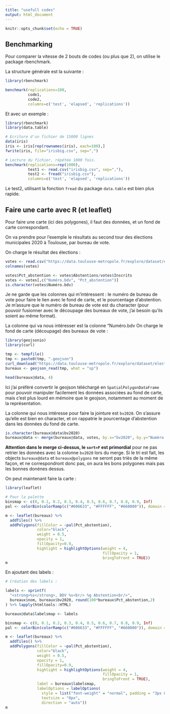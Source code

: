 ```yaml
---
title: "usefull codes"
output: html_document
---
```


```r
knitr::opts_chunk$set(echo = TRUE)
```


## Benchmarking

Pour comparer la vitesse de 2 bouts de codes (ou plus que 2), on utilise le package rbenchmark.

La structure générale est la suivante : 

```r
library(rbenchmark)

benchmark(replications=100,
          code1,
          code2,
          columns=c('test', 'elapsed', 'replications'))

```

Et avec un exemple :

```r
library(rbenchmark)
library(data.table)

# Ecriture d'un fichier de 15000 lignes 
data(iris)
iris <- iris[rep(rownames(iris), each=100),]
fwrite(iris, file="irisbig.csv", sep=",")

# Lecture du fichier, répétée 1000 fois. 
benchmark(replications=rep(1000),
          test1 <- read.csv("irisbig.csv", sep=","),
          test2 <- fread("irisbig.csv"),
          columns=c('test', 'elapsed', 'replications'))
```
Le test2, utilisant la fonction `fread` du package `data.table` est bien plus rapide. 


## Faire une carte avec R (et leaflet)

Pour faire une carte (ici des polygones), il faut des données, et un fond de carte correspondant.

On va prendre pour l'exemple le résultats au second tour des élections municipales 2020 à Toulouse, par bureau de vote. 

On charge le résultat des élections :

```r
votes <- read.csv("https://data.toulouse-metropole.fr/explore/dataset/elections-municipales-et-communautaires-2020-2eme-tour-toulouse-resultats/download/?format=csv&timezone=Europe/Berlin&lang=fr&use_labels_for_header=true&csv_separator=%3B", sep=";", stringsAsFactors = F)
colnames(votes)

votes$Pct_abstention <- votes$Abstentions/votes$Inscrits
votes <- votes[,c("Numéro.bdv", "Pct_abstention")]
is.character(votes$Numéro.bdv)
```
Je ne garde que les colonnes qui m'intéressent : le numéro de bureau de vote pour faire le lien avec le fond de carte, et le pourcentage d'abstention. 
Je m'assure que le numéro de bureau de vote est du character (pour pouvoir fusionner avec le découpage des bureaux de vote, j'ai besoin qu'ils soient au même format).

La colonne qui va nous intéresser est la colonne "Numéro.bdv
On charge le fond de carte (découpage) des bureaux de vote :

```r
library(geojsonio)
library(curl)

tmp <- tempfile()
tmp <- paste0(tmp, ".geojson")
curl_download("https://data.toulouse-metropole.fr/explore/dataset/elections-2020-decoupage-bureaux-de-vote-toulouse/download/?format=geojson&timezone=Europe/Berlin&lang=fr", tmp)
bureaux <- geojson_read(tmp, what = "sp")

head(bureaux@data, 4)
```
Ici j'ai préféré convertir le geojson téléchargé en `SpatialPolygonDataFrame` pour pouvoir manipuler facilement les données associées au fond de carte, mais c'est plus lourd en mémoire que le geojson, notamment au moment de la représentation. 


La colonne qui nous intéresse pour faire la jointure est `bv2020`. On s'assure qu'elle est bien en character, et on rappatrie le pourcentage d'abstention dans les données du fond de carte. 

```r
is.character(bureaux@data$bv2020)
bureaux@data <- merge(bureaux@data, votes, by.x="bv2020", by.y="Numéro.bdv", all=T, sort=F)
```
**Attention dans le merge ci-dessus, le `sort=F` est primordial** pour ne pas retrier les données avec la colonne `bv2020` lors du merge. 
Si le tri est fait, les objects `bureaux@data` et `bureaux@polygons` ne seront pas triès de la même façon, et ne correspondront donc pas, on aura les bons polygones mais pas les bonnes donénes dessus. 

On peut maintenant faire la carte :

```r
library(leaflet)

# Pour la palette
binsmap <- c(0, 0.1, 0.2, 0.3, 0.4, 0.5, 0.6, 0.7, 0.8, 0.9, Inf)
pal <- colorBin(colorRamp(c("#006633", "#FFFFFF", "#660000")), domain = c(0,1), bins = binsmap)

m <- leaflet(bureaux) %>%
  addTiles() %>% 
  addPolygons(fillColor = ~pal(Pct_abstention), 
              color="black", 
              weight = 0.5, 
              opacity = 1, 
              fillOpacity=0.9,
              highlight = highlightOptions(weight = 4,
                                           fillOpacity = 1,
                                           bringToFront = TRUE))
m

```

En ajoutant des labels :

```r
# Création des labels :

labels <- sprintf(
  "<strong>%s</strong>, BDV %s<br/> %g Abstention<br/>",
  bureaux$nom, bureaux$bv2020, round(100*bureaux$Pct_abstention,2)
) %>% lapply(htmltools::HTML)

bureaux@data$labelsmap <- labels

binsmap <- c(0, 0.1, 0.2, 0.3, 0.4, 0.5, 0.6, 0.7, 0.8, 0.9, Inf)
pal <- colorBin(colorRamp(c("#006633", "#FFFFFF", "#660000")), domain = c(0,1), bins = binsmap)

m <- leaflet(bureaux) %>%
  addTiles() %>% 
  addPolygons(fillColor = ~pal(Pct_abstention), 
              color="black", 
              weight = 0.5, 
              opacity = 1, 
              fillOpacity=0.9,
              highlight = highlightOptions(weight = 4,
                                           fillOpacity = 1,
                                           bringToFront = TRUE),
              label = bureaux$labelsmap,
              labelOptions = labelOptions(
                style = list("font-weight" = "normal", padding = "3px 8px"),
                textsize = "8px",
                direction = "auto"))
m

```
